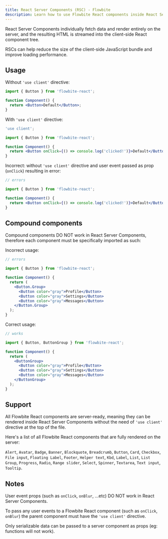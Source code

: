 ```yaml
---
title: React Server Components (RSC) - Flowbite
description: Learn how to use Flowbite React components inside React Server Components
---
```


React Server Components individually fetch data and render entirely on the server, and the resulting HTML is streamed into the client-side React component tree.

RSCs can help reduce the size of the client-side JavaScript bundle and improve loading performance.

## Usage

Without `'use client'` directive:

```jsx
import { Button } from 'flowbite-react';

function Component() {
  return <Button>Default</Button>;
}
```

With `'use client'` directive:

```jsx
'use client';

import { Button } from 'flowbite-react';

function Component() {
  return <Button onClick={() => console.log('clicked!')}>Default</Button>;
}
```

Incorrect: without `'use client'` directive and user event passed as prop (`onClick`) resulting in error:

```jsx
// errors

import { Button } from 'flowbite-react';

function Component() {
  return <Button onClick={() => console.log('clicked!')}>Default</Button>;
}
```

## Compound components

Compound components DO NOT work in React Server Components, therefore each component must be specifically imported as such:

Incorrect usage:

```jsx
// errors

import { Button } from 'flowbite-react';

function Component() {
  return (
    <Button.Group>
      <Button color="gray">Profile</Button>
      <Button color="gray">Settings</Button>
      <Button color="gray">Messages</Button>
    </Button.Group>
  );
}
```

Correct usage:

```jsx
// works

import { Button, ButtonGroup } from 'flowbite-react';

function Component() {
  return (
    <ButtonGroup>
      <Button color="gray">Profile</Button>
      <Button color="gray">Settings</Button>
      <Button color="gray">Messages</Button>
    </ButtonGroup>
  );
}
```

## Support

All Flowbite React components are server-ready, meaning they can be rendered inside React Server Components without the need of `'use client'` directive at the top of the file.

Here's a list of all Flowbite React components that are fully rendered on the server:

`Alert`, `Avatar`, `Badge`, `Banner`, `Blockquote`, `Breadcrumb`, `Button`, `Card`, `Checkbox`, `File input`, `Floating Label`, `Footer`, `Helper text`, `Kbd`, `Label`, `List`, `List Group`, `Progress`, `Radio`, `Range slider`, `Select`, `Spinner`, `Textarea`, `Text input`, `Tooltip`.

## Notes

User event props (such as `onClick`, `onBlur`, ...etc) DO NOT work in React Server Components.

To pass any user events to a Flowbite React component (such as `onClick`, `onBlur`) the parent component must have the `'use client'` directive.

Only serializable data can be passed to a server component as props (eg: functions will not work).
